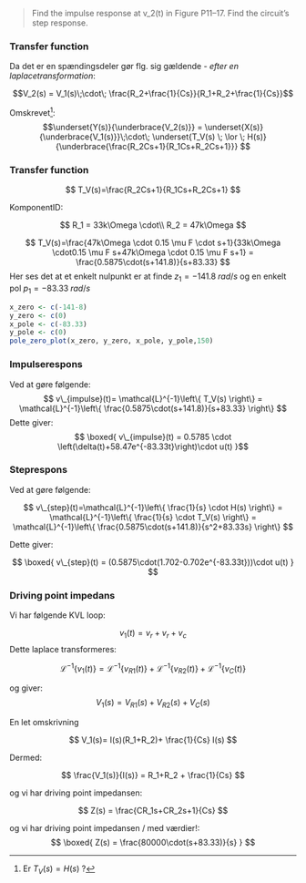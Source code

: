 > Find the impulse response at v_2(t) in Figure P11–17. Find the circuit’s step response.

### Transfer function

Da det er en spændingsdeler gør flg. sig gældende - _efter en laplacetransformation_:

$$V_2(s) = V_1(s)\;\cdot\; \frac{R_2+\frac{1}{Cs}}{R_1+R_2+\frac{1}{Cs}}$$

Omskrevet[^1]:
$$\underset{Y(s)}{\underbrace{V_2(s)}} = \underset{X(s)}{\underbrace{V_1(s)}}\;\cdot\; \underset{T_V(s) \; \lor \; H(s)}{\underbrace{\frac{R_2Cs+1}{R_1Cs+R_2Cs+1}}}
$$

### Transfer function

$$
T_V(s)=\frac{R_2Cs+1}{R_1Cs+R_2Cs+1}
$$

KomponentID:

$$
R_1 = 33k\Omega \cdot\\
R_2 = 47k\Omega
$$

$$
T_V(s)=\frac{47k\Omega \cdot 0.15 \mu F \cdot s+1}{33k\Omega \cdot0.15 \mu F s+47k\Omega \cdot 0.15 \mu F s+1} =
\frac{0.5875\cdot(s+141.8)}{s+83.33}
$$
Her ses det at et enkelt nulpunkt er at finde $z_1 = -141.8 \; rad/s$ og en enkelt pol $p_1 = -83.33 \; rad/s$

```r

x_zero <- c(-141-8)
y_zero <- c(0)
x_pole <- c(-83.33)
y_pole <- c(0)
pole_zero_plot(x_zero, y_zero, x_pole, y_pole,150)
```

### Impulserespons

Ved at gøre følgende:
$$
v\_{impulse}(t)=
\mathcal{L}^{-1}\left\{
T_V(s)
\right\}
=
\mathcal{L}^{-1}\left\{
\frac{0.5875\cdot(s+141.8)}{s+83.33}
\right\}
$$
Dette giver:
$$
\boxed{
v\_{impulse}(t) =
0.5785 \cdot \left(\delta(t)+58.47e^{-83.33t}\right)\cdot u(t)
}$$

### Steprespons

Ved at gøre følgende:

$$
v\_{step}(t)=\mathcal{L}^{-1}\left\{
\frac{1}{s} \cdot H(s)
\right\}
=
\mathcal{L}^{-1}\left\{
\frac{1}{s} \cdot T_V(s)
\right\}
=
\mathcal{L}^{-1}\left\{
\frac{0.5875\cdot(s+141.8)}{s^2+83.33s}
\right\}
$$

Dette giver:

$$
\boxed{
v\_{step}(t) = (0.5875\cdot(1.702-0.702e^{-83.33t}))\cdot u(t)
}
$$

### Driving point impedans

Vi har følgende KVL loop:

$$
v_1(t)=v_r+v_r+v_c
$$
Dette laplace transformeres:

$$
\mathcal{L}^{-1}\left\{
v_1(t)
\right\}
=
\mathcal{L}^{-1}\left\{
v_{R1}(t)
\right\} +
\mathcal{L}^{-1}\left\{
v_{R2}(t)
\right\} +
\mathcal{L}^{-1}\left\{
v_C(t)
\right\}
$$

og giver:
$$
V_1(s) = V_{R1}(s)+V_{R2}(s)+V_C(s)
$$

En let omskrivning

$$
V_1(s)= I(s)(R_1+R_2)+ \frac{1}{Cs} I(s)
$$

Dermed:

$$
\frac{V_1(s)}{I(s)} = R_1+R_2 + \frac{1}{Cs}
$$

og vi har driving point impedansen:

$$
Z(s) = \frac{CR_1s+CR_2s+1}{Cs}
$$

og vi har driving point impedansen / med værdier!:
$$
\boxed{
Z(s) = \frac{80000\cdot(s+83.33)}{s}
}
$$


[^1]: Er $T_V(s) = H(s)$ ?